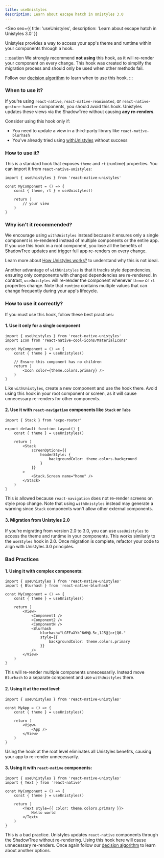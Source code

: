 ```yaml
---
title: useUnistyles
description: Learn about escape hatch in Unistyles 3.0
---
```



<Seo
    seo={{
        title: 'useUnistyles',
        description: 'Learn about escape hatch in Unistyles 3.0'
    }}
>

Unistyles provides a way to access your app's theme and runtime within your components through a hook.

:::caution
We strongly recommend **not using** this hook, as it will re-render your component on every change. This hook was created to simplify the migration process and should only be used when other methods fail.

Follow our [decision algorithm](/v3/references/3rd-party-views) to learn when to use this hook.
:::

### When to use it?

If you're using `react-native`, `react-native-reanimated`, or `react-native-gesture-handler` components, you should avoid this hook. Unistyles updates these views via the ShadowTree without causing **any re-renders**.

Consider using this hook only if:
- You need to update a view in a third-party library like `react-native-blurhash`
- You've already tried using [withUnistyles](/v3/references/with-unistyles) without success

### How to use it?

This is a standard hook that exposes `theme` and `rt` (runtime) properties. You can import it from `react-native-unistyles`:

```tsx
import { useUnistyles } from 'react-native-unistyles'

const MyComponent = () => {
    const { theme, rt } = useUnistyles()

    return (
        // your view
    )
}
```

### Why isn't it recommended?

We encourage using `withUnistyles` instead because it ensures only a single component is re-rendered instead of multiple components or the entire app. If you use this hook in a root component, you lose all the benefits of ShadowTree updates and trigger full app re-renders on every change.

Learn more about [How Unistyles works?](/v3/start/how-unistyles-works) to understand why this is not ideal.

Another advantage of `withUnistyles` is that it tracks style dependencies, ensuring only components with changed dependencies are re-rendered. In contrast, `useUnistyles` will re-render the component whenever `theme` or `rt` properties change. Note that `runtime` contains multiple values that can change frequently during your app's lifecycle.

### How to use it correctly?

If you must use this hook, follow these best practices:

#### 1. Use it only for a single component
```tsx
import { useUnistyles } from 'react-native-unistyles'
import Icon from 'react-native-cool-icons/MaterialIcons'

const MyComponent = () => {
    const { theme } = useUnistyles()

    // Ensure this component has no children
    return (
        <Icon color={theme.colors.primary} />
    )
}
```

Like `withUnistyles`, create a new component and use the hook there. Avoid using this hook in your root component or screen, as it will cause unnecessary re-renders for other components.

#### 2. Use it with `react-navigation` components like `Stack` or `Tabs`
```tsx
import { Stack } from 'expo-router'

export default function Layout() {
    const { theme } = useUnistyles()

    return (
        <Stack
            screenOptions={{
                headerStyle: {
                    backgroundColor: theme.colors.background
                }
            }}
        >
            <Stack.Screen name="home" />
        </Stack>
    )
}
```

This is allowed because `react-navigation` does not re-render screens on style prop change. Note that using `withUnistyles` instead may generate a warning since `Stack` components won't allow other external components.

#### 3. Migration from Unistyles 2.0
If you're migrating from version 2.0 to 3.0, you can use `useUnistyles` to access the theme and runtime in your components. This works similarly to the `useStyles` hook in 2.0. Once migration is complete, refactor your code to align with Unistyles 3.0 principles.

### Bad Practices

#### 1. Using it with complex components:
```tsx
import { useUnistyles } from 'react-native-unistyles'
import { Blurhash } from 'react-native-blurhash'

const MyComponent = () => {
    const { theme } = useUnistyles()

    return (
        <View>
            <Component1 />
            <Component2 />
            <ComponentN />
            <Blurhash
                blurhash="LGFFaXYk^6#M@-5c,1J5@[or[Q6."
                style={{
                    backgroundColor: theme.colors.primary
                }}
            />
        </View>
    )
}
```
This will re-render multiple components unnecessarily. Instead move `Blurhash` to a separate component and use `withUnistyles` there.

#### 2. Using it at the root level:
```tsx
import { useUnistyles } from 'react-native-unistyles'

const MyApp = () => {
    const { theme } = useUnistyles()

    return (
        <View>
            <App />
        </View>
    )
}
```
Using the hook at the root level eliminates all Unistyles benefits, causing your app to re-render unnecessarily.

#### 3. Using it with `react-native` components:
```tsx
import { useUnistyles } from 'react-native-unistyles'
import { Text } from 'react-native'

const MyComponent = () => {
    const { theme } = useUnistyles()

    return (
        <Text style={{ color: theme.colors.primary }}>
            Hello world
        </Text>
    )
}
```
This is a bad practice. Unistyles updates `react-native` components through the ShadowTree without re-rendering. Using this hook here will cause unnecessary re-renders. Once again follow our [decision algorithm](/v3/references/3rd-party-views) to learn about another options.



</Seo>
